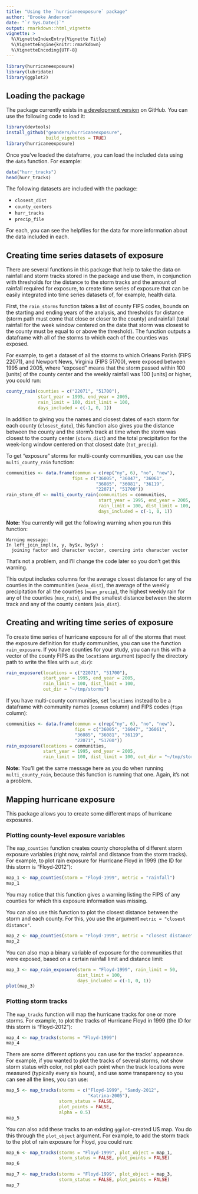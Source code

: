 ```yaml
---
title: "Using the `hurricaneexposure` package"
author: "Brooke Anderson"
date: "`r Sys.Date()`"
output: rmarkdown::html_vignette
vignette: >
  %\VignetteIndexEntry{Vignette Title}
  %\VignetteEngine{knitr::rmarkdown}
  %\VignetteEncoding{UTF-8}
---
```


```r
library(hurricaneexposure)
library(lubridate)
library(ggplot2)
```

## Loading the package

The package currently exists in [a development version](https://github.com/geanders/hurricaneexposure) on GitHub. You can use the following code to load it:

```r
library(devtools)
install_github("geanders/hurricaneexposure", 
               build_vignettes = TRUE)
library(hurricaneexposure)
```

Once you've loaded the dataframe, you can load the included data using the `data` function. For example:

```r
data("hurr_tracks")
head(hurr_tracks)
```

The following datasets are included with the package: 

- `closest_dist`
- `county_centers`
- `hurr_tracks`
- `precip_file`

For each, you can see the helpfiles for the data for more information about the data included in each. 

## Creating time series datasets of exposure

There are several functions in this package that help to take the data on rainfall and storm tracks stored in the package and use them, in conjunction with thresholds for the distance to the storm tracks and the amount of rainfall required for exposure, to create time series of exposure that can be easily integrated into time series datasets of, for example, health data. 

First, the `rain_storms` function takes a list of county FIPS codes, bounds on the starting and ending years of the analysis, and thresholds for distance (storm path must come that close or closer to the county) and rainfall (total rainfall for the week window centered on the date that storm was closest to the county must be equal to or above the threshold). The function outputs a dataframe with all of the storms to which each of the counties was exposed.

For example, to get a dataset of all the storms to which Orleans Parish (FIPS 22071), and Newport News, Virginia (FIPS 51700), were exposed between 1995 and 2005, where "exposed" means that the storm passed within 100 [units] of the county center and the weekly rainfall was 100 [units] or higher, you could run:

```r
county_rain(counties = c("22071", "51700"),
            start_year = 1995, end_year = 2005,
            rain_limit = 100, dist_limit = 100,
            days_included = c(-1, 0, 1))
```

In addition to giving you the names and closest dates of each storm for each county (`closest_date`), this function also gives you the distance between the county and the storm's track at time when the storm was closest to the county center (`storm_dist`) and the total precipitation for the week-long window centered on that closest date (`tot_precip`).

To get "exposure" storms for multi-county communities, you can use the `multi_county_rain` function:

```r
communities <- data.frame(commun = c(rep("ny", 6), "no", "new"),
                         fips = c("36005", "36047", "36061",
                                  "36085", "36081", "36119",
                                  "22071", "51700"))
rain_storm_df <- multi_county_rain(communities = communities,
                                   start_year = 1995, end_year = 2005,
                                   rain_limit = 100, dist_limit = 100,
                                   days_included = c(-1, 0, 1))
```

**Note:** You currently will get the following warning when you run this function: 

```
Warning message:
In left_join_impl(x, y, by$x, by$y) :
  joining factor and character vector, coercing into character vector
```

That's not a problem, and I'll change the code later so you don't get this warning.

This output includes columns for the average closest distance for any of the counties in the communities (`mean_dist`), the average of the weekly precipitation for all the counties (`mean_precip`), the highest weekly rain for any of the counties (`max_rain`), and the smallest distance between the storm track and any of the county centers (`min_dist`).

## Creating and writing time series of exposure

To create time series of hurricane exposure for all of the storms that meet the exposure definition for study communities, you can use the function `rain_exposure`. If you have counties for your study, you can run this with a vector of the county FIPS as the `locations` argument (specify the directory path to write the files with `out_dir`):

```r
rain_exposure(locations = c("22071", "51700"),
              start_year = 1995, end_year = 2005,
              rain_limit = 100, dist_limit = 100,
              out_dir = "~/tmp/storms")
```

If you have multi-county communities, set `locations` instead to be a dataframe with community names (`commun` column) and FIPS codes (`fips` column):

```r
communities <- data.frame(commun = c(rep("ny", 6), "no", "new"),
                          fips = c("36005", "36047", "36061",
                          "36085", "36081", "36119",
                          "22071", "51700"))
rain_exposure(locations = communities,
              start_year = 1995, end_year = 2005,
              rain_limit = 100, dist_limit = 100, out_dir = "~/tmp/storms")
```

**Note:** You'll get the same message here as you do when running `multi_county_rain`, because this function is running that one. Again, it's not a problem.

## Mapping hurricane exposure

This package allows you to create some different maps of hurricane exposures. 

### Plotting county-level exposure variables

The `map_counties` function creates county choropleths of different storm exposure variables (right now, rainfall and distance from the storm tracks). For example, to plot rain exposure for Hurricane Floyd in 1999 (the ID for this storm is "Floyd-2012"):

```r
map_1 <- map_counties(storm = "Floyd-1999", metric = "rainfall")
map_1
```

You may notice that this function gives a warning listing the FIPS of any counties for which this exposure information was missing.

You can also use this function to plot the closest distance between the storm and each county. For this, you use the argument `metric = "closest distance"`.

```r
map_2 <- map_counties(storm = "Floyd-1999", metric = "closest distance")
map_2
```

You can also map a binary variable of exposure for the communities that were exposed, based on a certain rainfall limit and distance limit:

```r
map_3 <- map_rain_exposure(storm = "Floyd-1999", rain_limit = 50,
                           dist_limit = 100, 
                           days_included = c(-1, 0, 1))
plot(map_3)
```


### Plotting storm tracks 

The `map_tracks` function will map the hurricane tracks for one or more storms. For example, to plot the tracks of Hurricane Floyd in 1999 (the ID for this storm is "Floyd-2012"):

```r
map_4 <- map_tracks(storms = "Floyd-1999")
map_4
```

There are some different options you can use for the tracks' appearance. For example, if you wanted to plot the tracks of several storms, not show storm status with color, not plot each point when the track locations were measured (typically every six hours), and use some transparency so you can see all the lines, you can use: 

```r
map_5 <- map_tracks(storms = c("Floyd-1999", "Sandy-2012",
                               "Katrina-2005"),
                    storm_status = FALSE,
                    plot_points = FALSE,
                    alpha = 0.5)
map_5
```

You can also add these tracks to an existing `ggplot`-created US map. You do this through the `plot_object` argument. For example, to add the storm track to the plot of rain exposure for Floyd, you could run:

```r
map_6 <- map_tracks(storms = "Floyd-1999", plot_object = map_1,
                    storm_status = FALSE, plot_points = FALSE)
map_6
```

```r
map_7 <- map_tracks(storms = "Floyd-1999", plot_object = map_3,
                    storm_status = FALSE, plot_points = FALSE)
map_7
```


